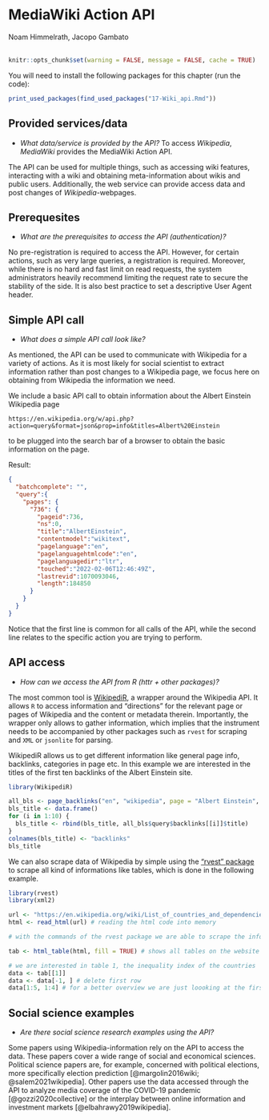 
# MediaWiki Action API
<chauthors>Noam Himmelrath, Jacopo Gambato</chauthors>
<br><br>

```r
knitr::opts_chunk$set(warning = FALSE, message = FALSE, cache = TRUE)
```

You will need to install the following packages for this chapter (run the code):

```r
print_used_packages(find_used_packages("17-Wiki_api.Rmd"))
```

## Provided services/data

* *What data/service is provided by the API?*
To access *Wikipedia*, *MediaWiki* provides the MediaWiki Action API.

The API can be used for multiple things, such as accessing wiki features, interacting with a wiki and obtaining meta-information about wikis and public users. Additionally, the web service can provide access data and post changes of *Wikipedia*-webpages.


## Prerequesites
* *What are the prerequisites to access the API (authentication)? *

No pre-registration is required to access the API. However, for certain actions, such as very large queries, a registration is required. Moreover, while there is no hard and fast limit on read requests, the system administrators heavily recommend limiting the request rate to secure the stability of the side. It is also best practice to set a descriptive User Agent header. 



## Simple API call
* *What does a simple API call look like?*

As mentioned, the API can be used to communicate with Wikipedia for a variety of actions. As it is most likely for social scientist to extract information rather than post changes to a Wikipedia page, we focus here on obtaining from Wikipedia the information we need. 

We include a basic API call to obtain information about the Albert Einstein Wikipedia page

`https://en.wikipedia.org/w/api.php?action=query&format=json&prop=info&titles=Albert%20Einstein`

to be plugged into the search bar of a browser to obtain the basic information on the page.


Result:
```json
{
  "batchcomplete": "",
  "query":{
    "pages": {
      "736": {
        "pageid":736,
        "ns":0,
        "title":"AlbertEinstein",
        "contentmodel":"wikitext",
        "pagelanguage":"en",
        "pagelanguagehtmlcode":"en",
        "pagelanguagedir":"ltr",
        "touched":"2022-02-06T12:46:49Z",
        "lastrevid":1070093046,
        "length":184850
      }
    }
  }
}
```

Notice that the first line is common for all calls of the API, while the second line relates to the specific action you are trying to perform.

## API access
* *How can we access the API from R (httr + other packages)?* 

The most common tool is [WikipediR](https://cran.r-project.org/web/packages/WikipediR/WikipediR.pdf), a wrapper around the Wikipedia API. It allows `R` to access information and "directions" for the relevant page or pages of Wikipedia and the content or metadata therein. Importantly, the wrapper only allows to gather information, which implies that the instrument needs to be accompanied by other packages such as `rvest` for scraping and `XML` or `jsonlite` for parsing.

WikipediR allows us to get different information like general page info, backlinks, categories in page etc. In this example we are interested in the titles of the first ten backlinks of the Albert Einstein site.

```r
library(WikipediR)

all_bls <- page_backlinks("en", "wikipedia", page = "Albert Einstein", limit = 10) # using "page_backlings" function of the WikipediR package
bls_title <- data.frame()
for (i in 1:10) {
  bls_title <- rbind(bls_title, all_bls$query$backlinks[[i]]$title)
}
colnames(bls_title) <- "backlinks"
bls_title
```

We can also scrape data of Wikipedia by simple using the [“rvest” package](https://cran.r-project.org/web/packages/rvest/rvest.pdf) to scrape all kind of informations like tables, which is done in the following example.

```r
library(rvest)
library(xml2)

url <- "https://en.wikipedia.org/wiki/List_of_countries_and_dependencies_by_population"
html <- read_html(url) # reading the html code into memory

# with the commands of the rvest package we are able to scrape the information we need, here html_table()

tab <- html_table(html, fill = TRUE) # shows all tables on the website with the number of the table in double brackets [[number]]

# we are interested in table 1, the inequality index of the countries
data <- tab[[1]]
data <- data[-1, ] # delete first row
data[1:5, 1:4] # for a better overview we are just loooking at the first 5 rows and the first 4 columns
```

## Social science examples
* *Are there social science research examples using the API?*

Some papers using Wikipedia-information rely on the API to access the data. These papers cover a wide range of social and economical sciences. Political science papers are, for example, concerned with political elections, more specifically election prediction [@margolin2016wiki; @salem2021wikipedia]. Other papers use the data accessed through the API to analyze media coverage of the COVID-19 pandemic [@gozzi2020collective] or the interplay between online information and investment markets [@elbahrawy2019wikipedia].
